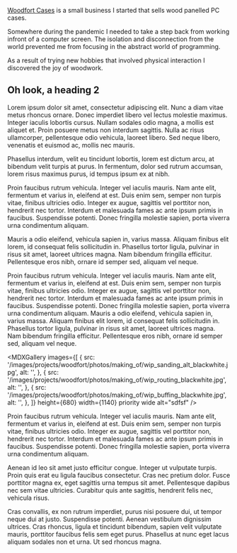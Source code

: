 
<MDXImage
  src="/images/projects/woodfort/woodfort_banner_01.jpg"
  width={1140}
  aspectRatio="6/3"
  priority
  zoom="1.5"
  wide
  layout="responsive"
  alt="sdfsf"
/>

[Woodfort Cases](https://www.woodfort.com.au) is a small business I started that sells wood panelled PC cases.

Somewhere during the pandemic I needed to take a step back from working infront of a computer screen. The isolation and disconnection from the world prevented me from focusing in the abstract world of programming.

As a result of trying new hobbies that involved physical interaction I discovered the joy of woodwork.

## Oh look, a heading 2

Lorem ipsum dolor sit amet, consectetur adipiscing elit. Nunc a diam vitae metus rhoncus ornare. Donec imperdiet libero vel lectus molestie maximus. Integer iaculis lobortis cursus. Nullam sodales odio magna, a mollis est aliquet et. Proin posuere metus non interdum sagittis. Nulla ac risus ullamcorper, pellentesque odio vehicula, laoreet libero. Sed neque libero, venenatis et euismod ac, mollis nec mauris.

Phasellus interdum, velit eu tincidunt lobortis, lorem est dictum arcu, at bibendum velit turpis at purus. In fermentum, dolor sed rutrum accumsan, lorem risus maximus purus, id tempus ipsum ex at nibh.

<MDXVideo
  src="/video/woodfort_advert_video_lowres.mp4"
  width={680}
  aspectRatio="17/10"
  caption="Footage of the course in action."
/>

Proin faucibus rutrum vehicula. Integer vel iaculis mauris. Nam ante elit, fermentum et varius in, eleifend at est. Duis enim sem, semper non turpis vitae, finibus ultricies odio. Integer ex augue, sagittis vel porttitor non, hendrerit nec tortor. Interdum et malesuada fames ac ante ipsum primis in faucibus. Suspendisse potenti. Donec fringilla molestie sapien, porta viverra urna condimentum aliquam.

<MDXImage
  src="/images/projects/woodfort/photos/genesis_tasmanian_oak/towering_alt_tasoak.jpg"
  height={512}
  width={416}
  aspectRatio="4/5"
  float="right"
  alt="sdfsf"
  caption="Photo: Getty Images"
/>

Mauris a odio eleifend, vehicula sapien in, varius massa. Aliquam finibus elit lorem, id consequat felis sollicitudin in. Phasellus tortor ligula, pulvinar in risus sit amet, laoreet ultrices magna. Nam bibendum fringilla efficitur. Pellentesque eros nibh, ornare id semper sed, aliquam vel neque.

<MDXImage
  src="/images/projects/woodfort/photos/genesis_blackwood/power1_blackwood.jpg"
  height={680}
  width={1140}
  wide
  layout="responsive"
  alt="sdfsf"
/>
Proin faucibus rutrum vehicula. Integer vel iaculis mauris. Nam ante elit, fermentum
et varius in, eleifend at est. Duis enim sem, semper non turpis vitae, finibus ultricies
odio. Integer ex augue, sagittis vel porttitor non, hendrerit nec tortor. Interdum
et malesuada fames ac ante ipsum primis in faucibus. Suspendisse potenti. Donec fringilla
molestie sapien, porta viverra urna condimentum aliquam. Mauris a odio eleifend,
vehicula sapien in, varius massa. Aliquam finibus elit lorem, id consequat felis
sollicitudin in. Phasellus tortor ligula, pulvinar in risus sit amet, laoreet ultrices
magna. Nam bibendum fringilla efficitur. Pellentesque eros nibh, ornare id semper
sed, aliquam vel neque.

<MDXGallery
  images={[
    {
      src: '/images/projects/woodfort/photos/making_of/wip_sanding_alt_blackwhite.jpg',
      alt: '',
    },
    {
      src: '/images/projects/woodfort/photos/making_of/wip_routing_blackwhite.jpg',
      alt: '',
    },
    {
      src: '/images/projects/woodfort/photos/making_of/wip_buffing_blackwhite.jpg',
      alt: '',
    },
  ]}
  height={680}
  width={1140}
  priority
  wide
  alt="sdfsf"
/>

<MDXImage
  src="/images/projects/woodfort/blt_lamp.jpg"
  height={512}
  width={416}
  aspectRatio="4/5"
  float="right"
  alt="sdfsf"
  caption="Photo: Getty Images"
/>

Proin faucibus rutrum vehicula. Integer vel iaculis mauris. Nam ante elit, fermentum et varius in, eleifend at est. Duis enim sem, semper non turpis vitae, finibus ultricies odio. Integer ex augue, sagittis vel porttitor non, hendrerit nec tortor. Interdum et malesuada fames ac ante ipsum primis in faucibus. Suspendisse potenti. Donec fringilla molestie sapien, porta viverra urna condimentum aliquam.

Aenean id leo sit amet justo efficitur congue. Integer ut vulputate turpis. Proin quis erat eu ligula faucibus consectetur. Cras nec pretium dolor. Fusce porttitor magna ex, eget sagittis urna tempus sit amet. Pellentesque dapibus nec sem vitae ultricies. Curabitur quis ante sagittis, hendrerit felis nec, vehicula risus.

Cras convallis, ex non rutrum imperdiet, purus nisi posuere dui, ut tempor neque dui at justo. Suspendisse potenti. Aenean vestibulum dignissim ultrices. Cras rhoncus, ligula et tincidunt bibendum, sapien velit vulputate mauris, porttitor faucibus felis sem eget purus. Phasellus at nunc eget lacus aliquam sodales non et urna. Ut sed rhoncus magna.
